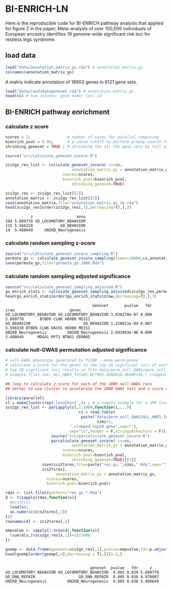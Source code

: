 # BI-ENRICH-LN

Here is the reproducible code for BI-ENRICH pathway analysis that applied for figure 2 in the paper, Meta-analysis of over 100,000 individuals of European ancestry identifies 19 genome-wide significant risk loci for restless legs syndrome. 

## load data

```r
load("data/annotation_matrix_gs.rda") # annotation_matrix_gs
colnames(annotation_matrix_gs)
```
A matrix indicate annotation of 16903 genes in 6121 gene sets.

```r
load("data/candidategeneset.rda") # annotation_matrix_gs
head(cs) # two columns: gene name; loci id
```

## BI-ENRICH pathway enrichment

### calculate z score 

```r

ncores = 2;                # number of cores for parallel computing
bienrich_pval = 0.05;      # p-value cutoff to perform greedy search for the potention multiple mixed gene sets.
shrinking_geneset = TRUE ; # shrinking the all the gene sets by full overlap, the larger one will be remove to accelerate computing 

source("src/calculate_geneset_zscore.R")

zcs2gs_res_list <- calculate_geneset_zscore( cs=cs,
				             annotation_matrix_gs = annotation_matrix_gs, 
					     ncores=ncores, 
					     bienrich_pval=bienrich_pval,
				             shrinking_geneset=TRUE)

zcs2gs_res <- zcs2gs_res_list[[1]]
annotation_matrix <- zcs2gs_res_list[[2]]
save(annotation_matrix,file="annotation_matrix_gs_sk.rda")
head(zcs2gs_res[order(zcs2gs_res[,1],decreasing=T),],3)
```
```
           z                   anno
104 5.689770 GO_LOCOMOTORY_BEHAVIOR
115 5.566328            GO_BEHAVIOR
14  5.480649     UNIKB_Neurogenesis

```
### calculate random sampling z-score

```r

source("src/calculate_geneset_zscore_sampling.R")
permute_gs <- calculate_geneset_zscore_sampling(times=10000,cs,annotation_matrix, ncores=8, bienrich_pval=0.05,shrinking_geneset=FALSE){
save(permute_gs,file="permute_gs.1000.Rda")

```

### calculate random sampling adjusted significance

```r

source("src/calculate_geneset_sampling_adjusted.R")
gs_enrich_stats <- calculate_geneset_sampling_adjusted(zcs2gs_res,permute_gs)
head(gs_enrich_stats[order(gs_enrich_stats$zraw,decreasing=T),],3)

```
```
                                      Geneset       pvalue   fdr     zraw                        genes
GO_LOCOMOTORY_BEHAVIOR GO_LOCOMOTORY_BEHAVIOR 3.036278e-07 0.000 5.689770       BTBD9 CLN6 HOXB8 MEIS1
GO_BEHAVIOR                       GO_BEHAVIOR 1.220011e-04 0.007 5.566328 BTBD9 CLN6 DACH1 HOXB8 MEIS1
UNIKB_Neurogenesis         UNIKB_Neurogenesis 2.691943e-06 0.000 5.480649      MDGA1 MYT1 NTNG1 SEMA6D

```

### calculate null-GWAS permutation adjusted significance

```r

# null-GWAS phenotype generated by PLINK --make-perm-pheno
# calculate z-score for the genes in the top 20 signficant loci of each null-GWAS runs
# top 20 signficant loci results in file data/perm_null_GWAS/perm_null_GWAS.top20genes.tar
# example files see: ALL_HWE5_Info05.HCT005.GENO020.dbSNP146.*.clumped.top20.gene

## loop to calculate z-score for each of the 1000 null-GWAS runs
## better to use cluster to accelerate the 1000 GWAS test and z-score calculation; 

library(parallel)
cl = makeCluster(rep('localhost',)) ; # a simple example for a SMP linux machine
zcs2gs_res_list <- parLapply(cl,1:1000,function(i,...){
                                cs = read.table(
			                     paste("data/perm_null_GWAS/ALL_HWE5_Info05.HCT005.GENO020.dbSNP146.",
			                            simi+2,
						    ".clumped.top20.gene",sep=""),
						    sep="\t",header = F,stringsAsFactors = F)[,2:1] ; 
			        source("src/parcalculate_geneset_zscore.R")
			        parcalculate_geneset_zscore( cs=cs,
				             annotation_matrix_gs = annotation_matrix_gs, 
					     ncores=ncores, 
					     bienrich_pval=bienrich_pval,
				             shrinking_geneset=TRUE)[[1]]
				save(zcs2tsres,file=paste("res.gs.",simi,".Rda",sep="")) ; 
				zcs2tsres},
		              annotation_matrix_gs = annotation_matrix_gs, 
			      ncores=ncores, 
			      bienrich_pval=bienrich_pval)

rdas <- list.files(pattern="res.gs.*.Rda")
d <- t(sapply(rdas,function(x){
  #print(x)
  load(x);
  as.numeric(zcs2tsres[,1])
}))
rownames(d) <- zcs2tsres[,2]

empvalue <- sapply(1:nrow(d),function(x){
  (sum(d[x,]>zcs2gs_res[x,1])+1)/1000
})

gsemp <- data.frame(geneset=zcs2gs_res[,2],pvalue=empvalue,fdr=p.adjust(empvalue,"fdr"), rawz = zcs2gs_res[,1])
head(gsemp[order(gsemp[,4],decreasing = T),])[1:3,]

```

```

                                     geneset  pvalue   fdr     z
GO_LOCOMOTORY_BEHAVIOR GO_LOCOMOTORY_BEHAVIOR  0.002 0.029 5.689770
GO_DNA_REPAIR                   GO_DNA_REPAIR  0.005 0.036 4.978007
UNIKB_Neurogenesis         UNIKB_Neurogenesis  0.005 0.036 5.480649

```
